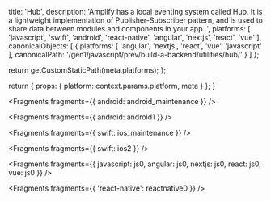 
  title: 'Hub',
  description: 'Amplify has a local eventing system called Hub. It is a lightweight implementation of Publisher-Subscriber pattern, and is used to share data between modules and components in your app. ',
  platforms: [
    'javascript',
    'swift',
    'android',
    'react-native',
    'angular',
    'nextjs',
    'react',
    'vue'
  ],
  canonicalObjects: [
    {
      platforms: [
        'angular',
        'nextjs',
        'react',
        'vue',
        'javascript'
      ],
      canonicalPath: '/gen1/javascript/prev/build-a-backend/utilities/hub/'
    }
  ]
};

  return getCustomStaticPath(meta.platforms);
};

  return {
    props: {
      platform: context.params.platform,
      meta
    }
  };
}


<Fragments fragments={{ android: android_maintenance }} />


<Fragments fragments={{ android: android1 }} />


<Fragments fragments={{ swift: ios_maintenance }} />


<Fragments fragments={{ swift: ios2 }} />


<Fragments
  fragments={{
    javascript: js0,
    angular: js0,
    nextjs: js0,
    react: js0,
    vue: js0
  }}
/>


<Fragments fragments={{ 'react-native': reactnative0 }} />
